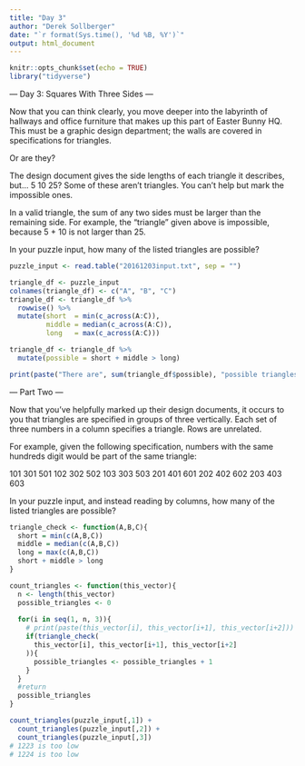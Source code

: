 ```yaml
---
title: "Day 3"
author: "Derek Sollberger"
date: "`r format(Sys.time(), '%d %B, %Y')`"
output: html_document
---
```


```r
knitr::opts_chunk$set(echo = TRUE)
library("tidyverse")
```

--- Day 3: Squares With Three Sides ---

Now that you can think clearly, you move deeper into the labyrinth of hallways and office furniture that makes up this part of Easter Bunny HQ. This must be a graphic design department; the walls are covered in specifications for triangles.

Or are they?

The design document gives the side lengths of each triangle it describes, but... 5 10 25? Some of these aren't triangles. You can't help but mark the impossible ones.

In a valid triangle, the sum of any two sides must be larger than the remaining side. For example, the "triangle" given above is impossible, because 5 + 10 is not larger than 25.

In your puzzle input, how many of the listed triangles are possible?


```r
puzzle_input <- read.table("20161203input.txt", sep = "")
```

```r
triangle_df <- puzzle_input
colnames(triangle_df) <- c("A", "B", "C")
triangle_df <- triangle_df %>%
  rowwise() %>%
  mutate(short  = min(c_across(A:C)),
         middle = median(c_across(A:C)),
         long   = max(c_across(A:C)))
```

```r
triangle_df <- triangle_df %>%
  mutate(possible = short + middle > long)
```

```r
print(paste("There are", sum(triangle_df$possible), "possible triangles"))
```

--- Part Two ---

Now that you've helpfully marked up their design documents, it occurs to you that triangles are specified in groups of three vertically. Each set of three numbers in a column specifies a triangle. Rows are unrelated.

For example, given the following specification, numbers with the same hundreds digit would be part of the same triangle:

101 301 501
102 302 502
103 303 503
201 401 601
202 402 602
203 403 603

In your puzzle input, and instead reading by columns, how many of the listed triangles are possible?

```r
triangle_check <- function(A,B,C){
  short = min(c(A,B,C))
  middle = median(c(A,B,C))
  long = max(c(A,B,C))
  short + middle > long
}
```

```r
count_triangles <- function(this_vector){
  n <- length(this_vector)
  possible_triangles <- 0
  
  for(i in seq(1, n, 3)){
    # print(paste(this_vector[i], this_vector[i+1], this_vector[i+2]))
    if(triangle_check(
      this_vector[i], this_vector[i+1], this_vector[i+2]
    )){
      possible_triangles <- possible_triangles + 1
    }
  }
  #return
  possible_triangles
}
```

```r
count_triangles(puzzle_input[,1]) +
  count_triangles(puzzle_input[,2]) +
  count_triangles(puzzle_input[,3])
# 1223 is too low
# 1224 is too low
```

